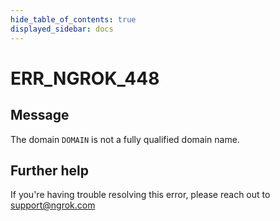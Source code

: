 ```yaml
---
hide_table_of_contents: true
displayed_sidebar: docs
---
```



# ERR_NGROK_448

## Message

The domain `DOMAIN` is not a fully qualified domain name.

<ErrorDetails error="err_ngrok_448" />

## Further help

If you're having trouble resolving this error, please reach out to [support@ngrok.com](mailto:support@ngrok.com?subject=Help%20with%20ERR_NGROK_448)
